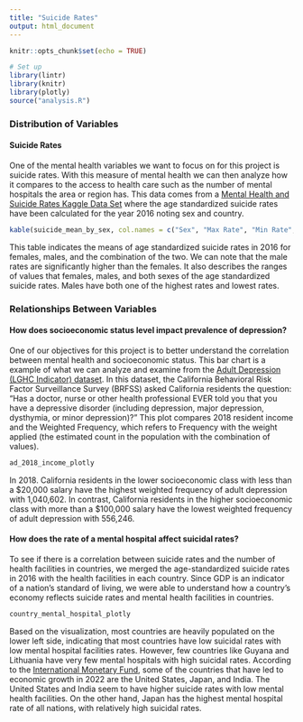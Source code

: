 ```yaml
---
title: "Suicide Rates"
output: html_document
---
```


```r
knitr::opts_chunk$set(echo = TRUE)

# Set up
library(lintr)
library(knitr)
library(plotly)
source("analysis.R")
```


### Distribution of Variables

#### Suicide Rates
One of the mental health variables we want to focus on for this project is suicide rates. 
With this measure of mental health we can then analyze how it compares to the access to health care such as the number of mental hospitals the area or region has. This data comes from a [Mental Health and Suicide Rates Kaggle Data Set](https://www.kaggle.com/twinkle0705/mental-health-and-suicide-rates?select=Age-standardized+suicide+rates.csv) where the age standardized suicide rates have been calculated for the year 2016 noting sex and country.


```r
kable(suicide_mean_by_sex, col.names = c("Sex", "Max Rate", "Min Rate", "Mean Rate"))

```
This table indicates the means of age standardized suicide rates in 2016 for females, males, and the combination of the two. We can note that the male rates are significantly higher than the females. It also describes the ranges of values that females, males, and both sexes of the age standardized suicide rates. Males have both one of the highest rates and lowest rates.

### Relationships Between Variables

#### How does socioeconomic status level impact prevalence of depression? 
One of our objectives for this project is to better understand the correlation between mental health and socioeconomic status. This bar chart is a example of what we can analyze and examine from the [Adult Depression (LGHC Indicator) dataset](https://healthdata.gov/State/Adult-Depression-LGHC-Indicator-/73c2-5f46). In this dataset, the California Behavioral Risk Factor Surveillance Survey (BRFSS) asked California residents the question: “Has a doctor, nurse or other health professional EVER told you that you have a depressive disorder (including depression, major depression, dysthymia, or minor depression)?” This plot compares 2018 resident income and the Weighted Frequency, which refers to Frequency with the weight applied (the estimated count in the population with the combination of values).


```r
ad_2018_income_plotly
```
In 2018. California residents in the lower socioeconomic class with less than a $20,000 salary have the highest weighted frequency of adult depression with 1,040,602. In contrast, California residents in the higher socioeconomic class with more than a $100,000 salary have the lowest weighted frequency of adult depression with 556,246. 

#### How does the rate of a mental hospital affect suicidal rates?
To see if there is a correlation between suicide rates and the number of health facilities in countries, we merged the age-standardized suicide rates in 2016 with the health facilities in each country. Since GDP is an indicator of a nation’s standard of living, we were able to understand how a country’s economy reflects suicide rates and mental health facilities in countries. 

```r
country_mental_hospital_plotly
```

Based on the visualization, most countries are heavily populated on the lower left side, indicating that most countries have low suicidal rates with low mental hospital facilities rates. However, few countries like Guyana and Lithuania have very few mental hospitals with high suicidal rates. According to the [International Monetary Fund](https://www.imf.org/en/home), some of the countries that have led to economic growth in 2022 are the United States, Japan, and India. The United States and India seem to have higher suicide rates with low mental health facilities. On the other hand, Japan has the highest mental hospital rate of all nations, with relatively high suicidal rates.
